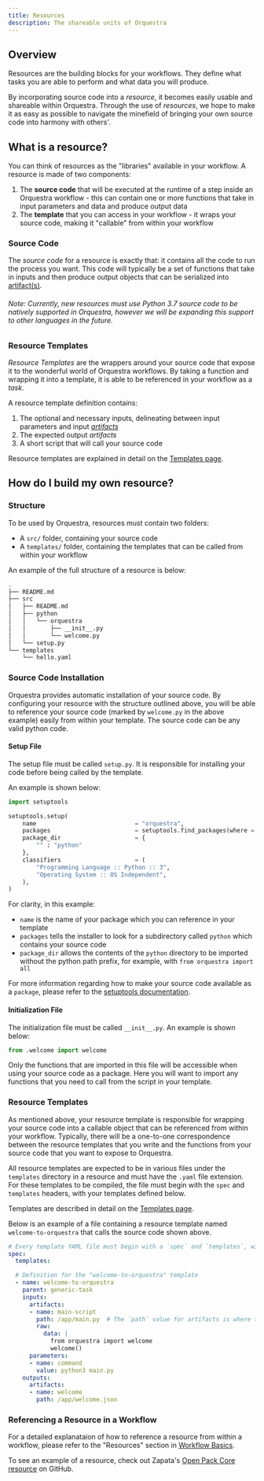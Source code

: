 ```yaml
---
title: Resources
description: The shareable units of Orquestra
---
```


## Overview

Resources are the building blocks for your workflows. They define what tasks you are able to perform and what data you will produce.

By incorporating source code into a _resource_, it becomes easily usable and shareable within Orquestra. Through the use of _resources_, we hope to make it as easy as possible to navigate the minefield of bringing your own source code into harmony with others'.

## What is a resource?

You can think of resources as the "libraries" available in your workflow. A resource is made of two components:

1. The **source code** that will be executed at the runtime of a step inside an Orquestra workflow - this can contain one or more functions that take in input parameters and data and produce output data
2. The **template** that you can access in your workflow - it wraps your source code, making it "callable" from within your workflow

### Source Code

The *source code* for a resource is exactly that: it contains all the code to run the process you want. This code will typically be a set of functions that take in inputs and then produce output objects that can be serialized into [artifact(s)](https://www.orquestra.io/docs/dcs/data/artifacts/).

###### Note: Currently, new resources must use Python 3.7 source code to be natively supported in Orquestra, however we will be expanding this support to other languages in the future.

### Resource Templates

*Resource Templates* are the wrappers around your source code that expose it to the wonderful world of Orquestra workflows. By taking a function and wrapping it into a template, it is able to be referenced in your workflow as a *task*.

A resource template definition contains:
1. The optional and necessary inputs, delineating between input parameters and input [*artifacts*](https://www.orquestra.io/docs/dcs/data/artifacts/)
2. The expected output *artifacts*
3. A short script that will call your source code

Resource templates are explained in detail on the [Templates page](https://www.orquestra.io/docs/qe/workflow/templates).

## How do I build my own resource?

### Structure

To be used by Orquestra, resources must contain two folders:
- A `src/` folder, containing your source code
- A `templates/` folder, containing the templates that can be called from within your workflow

An example of the full structure of a resource is below:

```bash
.
├── README.md
├── src
│   ├── README.md
│   ├── python
│   │   └── orquestra
│   │       ├── __init__.py
│   │       └── welcome.py
│   └── setup.py
└── templates
    └── hello.yaml
```

### Source Code Installation

Orquestra provides automatic installation of your source code. By configuring your resource with the structure outlined above, you will be able to reference your source code (marked by `welcome.py` in the above example) easily from within your template. The source code can be any valid python code.

#### Setup File

The setup file must be called `setup.py`. It is responsible for installing your code before being called by the template.

An example is shown below:

```Python
import setuptools

setuptools.setup(
    name                            = "orquestra",
    packages                        = setuptools.find_packages(where = "python"),
    package_dir                     = {
        "" : "python"
    },
    classifiers                     = (
        "Programming Language :: Python :: 3",
        "Operating System :: OS Independent",
    ),
)
```

For clarity, in this example:
- `name` is the name of your package which you can reference in your template
- `packages` tells the installer to look for a subdirectory called `python`
which contains your source code
- `package_dir` allows the contents of the `python` directory to be imported
without the python path prefix, for example, with `from orquestra import all`

For more information regarding how to make your source code available as a `package`, please refer to the [setuptools documentation](https://setuptools.readthedocs.io/en/latest/setuptools.html#developer-s-guide).


#### Initialization File

The initialization file must be called `__init__.py`. An example is shown below:

```Python
from .welcome import welcome
```

Only the functions that are imported in this file will be accessible when using your source code as a package. Here you will want to import any functions that you need to call from the script in your template.

### Resource Templates

As mentioned above, your resource template is responsible for wrapping your source code into a callable object that can be referenced from within your workflow. Typically, there will be a one-to-one correspondence between the resource templates that you write and the functions from your source code that you want to expose to Orquestra.

All resource templates are expected to be in various files under the `templates` directory in a resource and must have the `.yaml` file extension. For these templates to be compiled, the file must begin with the `spec` and `templates` headers, with your templates defined below.

Templates are described in detail on the [Templates page](https://www.orquestra.io/docs/qe/workflow/templates).

Below is an example of a file containing a resource template named `welcome-to-orquestra` that calls the source code shown above.

```YAML
# Every template YAML file must begin with a `spec` and `templates`, without which your template won't compile.
spec:
  templates:

  # Definition for the "welcome-to-orquestra" template
  - name: welcome-to-orquestra
    parent: generic-task
    inputs:
      artifacts:
      - name: main-script
        path: /app/main.py  # The `path` value for artifacts is where they are placed and they must be under the `app` directory
        raw:
          data: |
            from orquestra import welcome
            welcome()
      parameters:
      - name: command
        value: python3 main.py
    outputs:
      artifacts:
      - name: welcome
        path: /app/welcome.json
```

### Referencing a Resource in a Workflow

For a detailed explanataion of how to reference a resource from within a workflow, please refer to the "Resources" section in [Workflow Basics](https://www.orquestra.io/docs/qe/workflow/workflows/#resources).

To see an example of a resource, check out Zapata's [Open Pack Core resource](https://github.com/zapatacomputing/open-pack-core) on GitHub.
